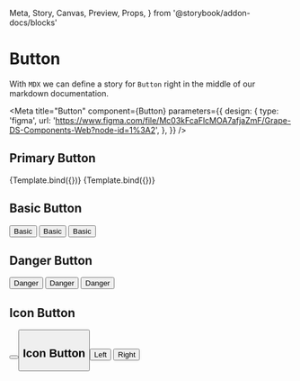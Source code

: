   Meta,
  Story,
  Canvas,
  Preview,
  Props,
} from '@storybook/addon-docs/blocks'

# Button

With `MDX` we can define a story for `Button` right in the middle of our
markdown documentation.


<Meta
  title="Button"
  component={Button}
  parameters={{
    design: {
      type: 'figma',
      url:
        'https://www.figma.com/file/Mc03kFcaFlcMOA7afjaZmF/Grape-DS-Components-Web?node-id=1%3A2',
    },
  }}
/>

## Primary Button

<Canvas>
  <Story
    name="primary"
    args={{
      color: 'primary',
      children: 'Primary',
    }}
  >
    {Template.bind({})}
  </Story>
  <Story
    name="primary-minimal"
    args={{
      color: 'primary',
      variant: 'minimal',
      children: 'Primary',
    }}
  >
    {Template.bind({})}
  </Story>
</Canvas>

## Basic Button

<Canvas>
  <Button color="basic">Basic</Button>
  <Button color="basic" variant="minimal">
    Basic
  </Button>
  <Button color="basic" size="small">
    Basic
  </Button>
</Canvas>

## Danger Button

<Canvas>
  <Button color="danger">Danger</Button>
  <Button color="danger" variant="minimal">
    Danger
  </Button>
  <Button color="danger" size="small">
    Danger
  </Button>
</Canvas>

## Icon Button

<Canvas>
  <Button color="primary" variant="standard" size="regular" icon="close" />
  <Button color="primary" variant="standard" size="regular" icon="people" />
</Canvas>

## Icon Button

<Canvas>
  <Button color="primary" variant="standard" size="regular" icon="close">
    Left
  </Button>
  <Button
    color="primary"
    variant="standard"
    size="regular"
    icon="close"
    iconPosition="right"
  >
    Right
  </Button>
</Canvas>
